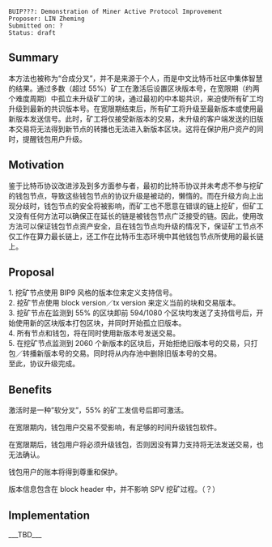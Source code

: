<pre>
BUIP???: Demonstration of Miner Active Protocol Improvement
Proposer: LIN Zheming
Submitted on: ?
Status: draft
</pre>

==Summary==

本方法也被称为“合成分叉”，并不是来源于个人，而是中文比特币社区中集体智慧的结果。通过多数（超过 55%）矿工在激活后设置区块版本号，在宽限期（约两个难度周期）中孤立未升级矿工的块，通过最初的中本聪共识，来迫使所有矿工均升级到最新的共识版本号。在宽限期结束后，所有矿工将升级至最新版本或使用最新版本发送信号。此时，矿工将仅接受新版本的交易，未升级的客户端发送的旧版本交易将无法得到新节点的转播也无法进入新版本区块。这将在保护用户资产的同时，提醒钱包用户升级。

==Motivation==

鉴于比特币协议改进涉及到多方面参与者，最初的比特币协议并未考虑不参与挖矿的钱包节点，导致这些钱包节点的协议升级是被动的，懒惰的。而在升级方向上出现分歧时，钱包节点的安全将被影响，而矿工也不愿意在错误的链上挖矿，但矿工又没有任何方法可以确保正在延长的链是被钱包节点广泛接受的链。因此，使用改方法可以保证钱包节点资产安全，且在钱包节点均升级的情况下，保证矿工节点不仅工作在算力最长链上，还工作在比特币生态环境中其他钱包节点所使用的最长链上。

==Proposal==

1. 挖矿节点使用 BIP9 风格的版本位来定义支持信号。<br>
2. 挖矿节点使用 block version／tx version 来定义当前的块和交易版本。<br>
3. 挖矿节点在监测到 55% 的区块即前 594/1080 个区块均发送了支持信号后，开始使用新的区块版本打包区块，并同时开始孤立旧版本。<br>
4. 所有节点和钱包，将在同时使用新版本号发送交易。<br>
5. 在挖矿节点监测到 2060 个新版本的区块后，开始拒绝旧版本号的交易，只打包／转播新版本号的交易。同时将从内存池中删除旧版本号的交易。<br>

至此，协议升级完成。

==Benefits==

激活时是一种”软分叉”，55% 的矿工发信号后即可激活。

在宽限期内，钱包用户交易不受影响，有足够的时间升级钱包软件。

在宽限期后，钱包用户将必须升级钱包，否则因没有算力支持将无法发送交易，也无法确认。

钱包用户的账本将得到尊重和保护。

版本信息包含在 block header 中，并不影响 SPV 挖矿过程。（？）

==Implementation==
___TBD___
